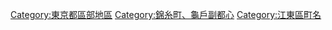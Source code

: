 [[Category:東京都區部地區|Category:東京都區部地區]]
[[Category:錦糸町、龜戶副都心|Category:錦糸町、龜戶副都心]]
[[Category:江東區町名|Category:江東區町名]]